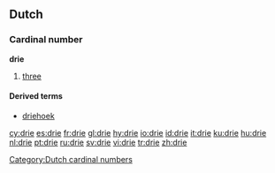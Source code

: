 ==Dutch==
[[Category:Dutch cardinal numbers]]
===Cardinal number===
'''drie'''
# [[three]]

====Derived terms====
* [[driehoek]]

[[cy:drie]]
[[es:drie]]
[[fr:drie]]
[[gl:drie]]
[[hy:drie]]
[[io:drie]]
[[id:drie]]
[[it:drie]]
[[ku:drie]]
[[hu:drie]]
[[nl:drie]]
[[pt:drie]]
[[ru:drie]]
[[sv:drie]]
[[vi:drie]]
[[tr:drie]]
[[zh:drie]]